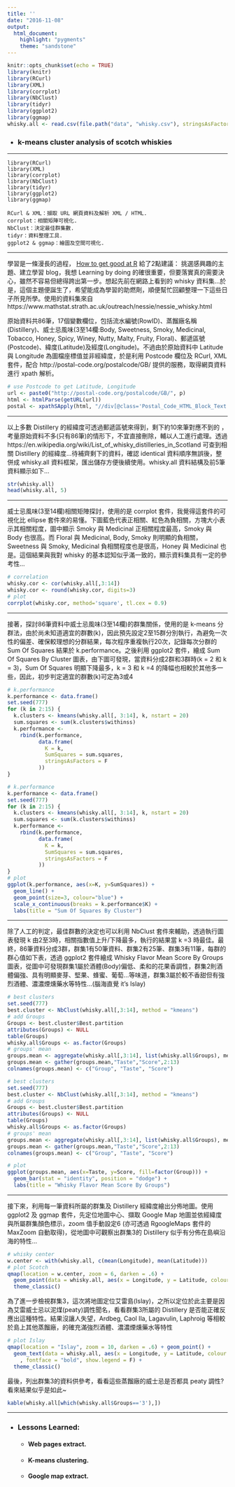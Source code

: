 ```yaml
---
title: ''
date: "2016-11-08"
output: 
  html_document:
    highlight: "pygments"
    theme: "sandstone"
---
```


```r
knitr::opts_chunk$set(echo = TRUE)
library(knitr)
library(RCurl)
library(XML)
library(corrplot)
library(NbClust)
library(tidyr)
library(ggplot2)
library(ggmap)
whisky.all <- read.csv(file.path("data", "whisky.csv"), stringsAsFactors = F)
```

* ### k-means cluster analysis of scotch whiskies

***

    library(RCurl)
    library(XML)
    library(corrplot)
    library(NbClust)
    library(tidyr)
    library(ggplot2)
    library(ggmap)
    
    RCurl & XML：擷取 URL 網頁資料及解析 XML / HTML.
    corrplot：相關矩陣可視化.
    NbClust：決定最佳群集數.
    tidyr：資料整理工具.
    ggplot2 & ggmap：繪圖及空間可視化.

***

學習是一條漫長的過程， [How to get good at R](http://www.kdnuggets.com/2016/11/data-science-101-good-at-r.html) 給了2點建議： 挑選感興趣的主題、建立學習 blog，我想 Learning by doing 的確很重要，但要落實真的需要決心，雖然不容易但總得跨出第一步。想起先前在網路上看到的 whisky 資料集...於是，這個主題便誕生了，希望能成為學習的助燃劑，順便幫忙回顧整理一下這些日子所見所學。使用的資料集來自  https://www.mathstat.strath.ac.uk/outreach/nessie/nessie_whisky.html 

原始資料共86筆，17個變數欄位，包括流水編號(RowID)、蒸餾廠名稱(Distillery)、威士忌風味(3至14欄:Body, Sweetness, Smoky, Medicinal, Tobacco, Honey, Spicy, Winey, Nutty, Malty, Fruity, Floral)、郵遞區號(Postcode)、緯度(Latitude)及經度(Longitude)。不過由於原始資料中 Latitude 與 Longitude 為圖檔座標值並非經緯度，於是利用 Postcode 欄位及 RCurl, XML 套件，配合 http://postal-code.org/postalcode/GB/ 提供的服務，取得網頁資料進行 xpath 解析。   

```r
# use Postcode to get Latitude, Longitude
url <- paste0("http://postal-code.org/postalcode/GB/", p)
html <- htmlParse(getURL(url))
postal <- xpathSApply(html, "//div[@class='Postal_Code_HTML_Block_Text']", xmlValue)

```

***

以上多數 Distillery 的經緯度可透過郵遞區號來得到，剩下約10來筆對應不到的 ，考量原始資料不多(只有86筆)的情形下，不宜直接刪除，輔以人工進行處理。透過 https://en.wikipedia.org/wiki/List_of_whisky_distilleries_in_Scotland 可查到相關 Distillery 的經緯度...待補齊剩下的資料，確認 identical 資料順序無誤後，整併成 whisky.all 資料框架，匯出儲存方便後續使用。whisky.all 資料結構及前5筆資料顯示如下...

```r
str(whisky.all)
head(whisky.all, 5)
```

***

威士忌風味(3至14欄)相關矩陣探討，使用的是 corrplot 套件，我覺得這套件的可視化比 ellipse 套件來的易懂。下圖藍色代表正相關、紅色為負相關，方塊大小表示其相關程度，圖中顯示 Smoky 與 Medicinal 正相關程度最高，Smoky 與 Body 也很高。而 Floral 與 Medicinal, Body, Smoky 則明顯的負相關，Sweetness 與 Smoky, Medicinal 負相關程度也是很高，Honey 與 Medicinal 也是。這個結果與我對 whisky 的基本認知似乎滿一致的，顯示資料集具有一定的參考性... 

```r
# correlation
whisky.cor <- cor(whisky.all[,3:14])
whisky.cor <- round(whisky.cor, digits=3)
# plot
corrplot(whisky.cor, method='square', tl.cex = 0.9)
```

***

接著，探討86筆資料中威士忌風味(3至14欄)的群集關係，使用的是 k-means 分群法，由於尚未知道適宜的群數(k)，因此預先設定2至15群分別執行，為避免一次性的偏差、確保較理想的分群結果，每次程序重複執行20次，記錄每次分群的 Sum Of Squares 結果於 k.performance。之後利用 ggplot2 套件，繪成 Sum Of Squares By Cluster 圖表，由下圖可發現，當資料分成2群和3群時(k = 2 和 k = 3)，Sum Of Squares 明顯下降最多，k = 3 和 k =4 的降幅也相較於其他多一些，因此，初步判定適宜的群數(k)可定為3或4

```r
# k.performance
k.performance <- data.frame()
set.seed(777)
for (k in 2:15) {
  k.clusters <- kmeans(whisky.all[, 3:14], k, nstart = 20)
  sum.squares <- sum(k.clusters$withinss)
  k.performance <-
    rbind(k.performance,
          data.frame(
            K = k,
            SumSquares = sum.squares,
            stringsAsFactors = F
          ))
}
```

```r
# k.performance
k.performance <- data.frame()
set.seed(777)
for (k in 2:15) {
  k.clusters <- kmeans(whisky.all[, 3:14], k, nstart = 20)
  sum.squares <- sum(k.clusters$withinss)
  k.performance <-
    rbind(k.performance,
          data.frame(
            K = k,
            SumSquares = sum.squares,
            stringsAsFactors = F
          ))
}
# plot
ggplot(k.performance, aes(x=K, y=SumSquares)) +
  geom_line() +
  geom_point(size=3, colour="blue") +
  scale_x_continuous(breaks = k.performance$K) + 
  labs(title = "Sum Of Squares By Cluster")
```

***

除了人工的判定，最佳群數的決定也可以利用 NbClust 套件來輔助，透過執行圖表發現 k 由2至3時，相關指數值上升/下降最多，執行的結果當 k =3 時最佳。最終，86筆資料分成3群，群集1有50筆資料、群集2有25筆、群集3有11筆，每群的群心值如下表，透過 ggplot2 套件繪成 Whisky Flavor Mean Score By Groups 圖表，從圖中可發現群集1屬於酒體(Body)偏低、柔和的花果香調性，群集2則酒體偏強、具有明顯麥芽、堅果、蜂蜜、葡萄...等味道，群集3屬於較不香甜但有強烈酒體、濃濃煙燻藥水等特性...(腦海直覺 it's Islay)

```r
# best clusters
set.seed(777)
best.cluster <- NbClust(whisky.all[,3:14], method = "kmeans")
# add Groups
Groups <- best.cluster$Best.partition
attributes(Groups) <- NULL
table(Groups)
whisky.all$Groups <- as.factor(Groups)
# groups' mean
groups.mean <- aggregate(whisky.all[,3:14], list(whisky.all$Groups), mean)
groups.mean <- gather(groups.mean,"Taste","Score",2:13)
colnames(groups.mean) <- c("Group", "Taste", "Score")
```

```r
# best clusters
set.seed(777)
best.cluster <- NbClust(whisky.all[,3:14], method = "kmeans")
# add Groups
Groups <- best.cluster$Best.partition
attributes(Groups) <- NULL
table(Groups)
whisky.all$Groups <- as.factor(Groups)
# groups' mean
groups.mean <- aggregate(whisky.all[,3:14], list(whisky.all$Groups), mean)
groups.mean <- gather(groups.mean,"Taste","Score",2:13)
colnames(groups.mean) <- c("Group", "Taste", "Score")

# plot
ggplot(groups.mean, aes(x=Taste, y=Score, fill=factor(Group))) +
  geom_bar(stat = "identity", position = "dodge") +
  labs(title = "Whisky Flavor Mean Score By Groups")
```

***

接下來，利用每一筆資料所屬的群集及 Distillery 經緯度繪出分佈地圖。使用 ggplot2 及 ggmap 套件，先定位地圖中心、擷取 Google Map 地圖並依經緯度與所屬群集顏色標示，zoom 值手動設定6 (亦可透過 RgoogleMaps 套件的 MaxZoom 自動取得)，從地圖中可觀察出群集3的 Distillery 似乎有分佈在島嶼沿海的特性...

```r
# whisky center
w.center <- with(whisky.all, c(mean(Longitude), mean(Latitude)))
# plot Scotch
qmap(location = w.center, zoom = 6, darken = .6) +
  geom_point(data = whisky.all, aes(x = Longitude, y = Latitude, colour = Groups)) +
  theme_classic()
```

為了進一步檢視群集3，這次將地圖定位艾雷島(Islay)，之所以定位於此主要是因為艾雷威士忌以泥煤(peaty)調性聞名，看看群集3所屬的 Distillery 是否能正確反應出這種特性。結果沒讓人失望，Ardbeg, Caol Ila, Lagavulin, Laphroig 等相較於島上其他蒸餾廠，的確充滿強烈酒體、濃濃煙燻藥水等特性

```r
# plot Islay
qmap(location = "Islay", zoom = 10, darken = .6) + geom_point() +
  geom_text(data = whisky.all, aes(x = Longitude, y = Latitude, colour = Groups, label = Distillery)
    , fontface = "bold", show.legend = F) +
  theme_classic()
```

最後，列出群集3的資料供參考，看看這些蒸餾廠的威士忌是否都具 peaty 調性? 看來結果似乎是如此~

```r
kable(whisky.all[which(whisky.all$Groups=='3'),])
```

***

* ### Lessons Learned:
    + #### Web pages extract.
    + #### K-means clustering.
    + #### Google map extract.

